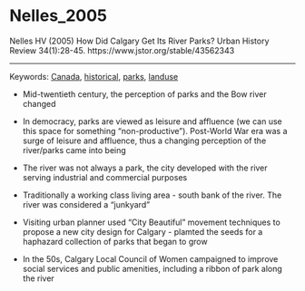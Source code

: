 # Nelles_2005

Nelles HV (2005) How Did Calgary Get Its River Parks? Urban History Review 34(1):28-45. https://www.jstor.org/stable/43562343

------------------------------------------------------------------------

Keywords: [Canada](../topics/Canada.qmd), [historical](../topics/Historical.qmd), [parks](../topics/Parks.qmd), [landuse](../topics/LandUse.qmd)

-   Mid-twentieth century, the perception of parks and the Bow river changed

-   In democracy, parks are viewed as leisure and affluence (we can use this space for something "non-productive"). Post-World War era was a surge of leisure and affluence, thus a changing perception of the river/parks came into being

-   The river was not always a park, the city developed with the river serving industrial and commercial purposes

-   Traditionally a working class living area - south bank of the river. The river was considered a "junkyard"

-   Visiting urban planner used "City Beautiful" movement techniques to propose a new city design for Calgary - plamted the seeds for a haphazard collection of parks that began to grow

-   In the 50s, Calgary Local Council of Women campaigned to improve social services and public amenities, including a ribbon of park along the river
